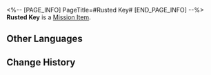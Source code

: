 <%-- [PAGE_INFO]
PageTitle=#Rusted Key#
[END_PAGE_INFO] --%>
{{Item Infobox
|id          = 140111
|image       = Item Rusted Key.png
|type        = Mission Item
|invCategory = Missions
|rarity      = 3
|effect      = 
|description = A key with its teeth all worn smooth and not looking like it can open doors anytime soon.
}}
{{Description|''"Rivet Town Chamber of Commerce? Ask Julian if he knows about it."''}}
'''Rusted Key''' is a [[Mission Item]].

==Other Languages==
{{Other Languages
|en   = Rusted Key
|zhs  = 锈损的钥匙
|zht  = 鏽損的鑰匙
|ja   = 錆びた鍵
|ko   = 녹슨 열쇠
|es   = Llave oxidada
|fr   = Clé rouillée
|ru   = Ржавый ключ
|th   = กุญแจขึ้นสนิม
|vi   = Chìa Khóa Gỉ Sét
|de   = Verrosteter Schlüssel
|id   = Kunci Berkarat
|pt   = Chave Enferrujada
}}

==Change History==
{{Change History|1.0}}